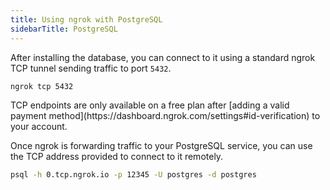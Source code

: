 ```yaml
---
title: Using ngrok with PostgreSQL
sidebarTitle: PostgreSQL
---
```

After installing the database, you can connect to it using a standard ngrok TCP tunnel sending traffic to port `5432`.

```bash
ngrok tcp 5432
```

<Warning>
TCP endpoints are only available on a free plan after [adding a valid payment method](https://dashboard.ngrok.com/settings#id-verification) to your account.
</Warning>

Once ngrok is forwarding traffic to your PostgreSQL service, you can use the TCP address provided to connect to it remotely.

```bash
psql -h 0.tcp.ngrok.io -p 12345 -U postgres -d postgres
```
